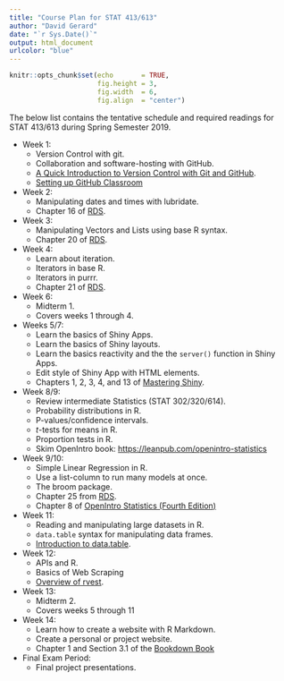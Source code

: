```yaml
---
title: "Course Plan for STAT 413/613"
author: "David Gerard"
date: "`r Sys.Date()`"
output: html_document
urlcolor: "blue"
---
```



```r
knitr::opts_chunk$set(echo       = TRUE, 
                      fig.height = 3, 
                      fig.width  = 6,
                      fig.align  = "center")
```

The below list contains the tentative schedule and required 
readings for STAT 413/613 during Spring Semester 2019.

- Week 1:
    - Version Control with git.
    - Collaboration and software-hosting with GitHub.
    - [A Quick Introduction to Version Control with Git and GitHub](https://doi.org/10.1371/journal.pcbi.1004668).
    - [Setting up GitHub Classroom](https://github.com/jfiksel/github-classroom-for-students)
- Week 2:
    - Manipulating dates and times with lubridate.
    - Chapter 16 of [RDS](https://r4ds.had.co.nz/).
- Week 3:
    - Manipulating Vectors and Lists using base R syntax.
    - Chapter 20 of [RDS](https://r4ds.had.co.nz/).
- Week 4: 
    - Learn about iteration.
    - Iterators in base R.
    - Iterators in purrr.
    - Chapter 21 of [RDS](https://r4ds.had.co.nz/).
- Week 6:
    - Midterm 1. 
    - Covers weeks 1 through 4.
- Weeks 5/7: 
    - Learn the basics of Shiny Apps.
    - Learn the basics of Shiny layouts.
    - Learn the basics reactivity and the the `server()` function in Shiny Apps.
    - Edit style of Shiny App with HTML elements.
    - Chapters 1, 2, 3, 4, and 13 of [Mastering Shiny](https://mastering-shiny.org/).
- Week 8/9: 
    - Review intermediate Statistics (STAT 302/320/614).
    - Probability distributions in R.
    - P-values/confidence intervals.
    - $t$-tests for means in R.
    - Proportion tests in R.
    - Skim OpenIntro book: <https://leanpub.com/openintro-statistics>
- Week 9/10:
    - Simple Linear Regression in R.
    - Use a list-column to run many models at once.
    - The broom package.
    - Chapter 25 from [RDS](https://r4ds.had.co.nz/).
    - Chapter 8 of [OpenIntro Statistics (Fourth Edition)](https://www.openintro.org/stat/textbook.php)
- Week 11:
    - Reading and manipulating large datasets in R.
    - `data.table` syntax for manipulating data frames.
    - [Introduction to data.table](https://cloud.r-project.org/web/packages/data.table/vignettes/datatable-intro.html).
- Week 12:
    - APIs and R.
    - Basics of Web Scraping
    - [Overview of rvest](https://rvest.tidyverse.org/).
- Week 13:
    - Midterm 2.
    - Covers weeks 5 through 11
- Week 14:
    - Learn how to create a website with R Markdown.
    - Create a personal or project website.
    - Chapter 1 and Section 3.1 of the [Bookdown Book](https://bookdown.org/yihui/blogdown/)
- Final Exam Period:
    - Final project presentations.
    
    
    
    
    
    
    
